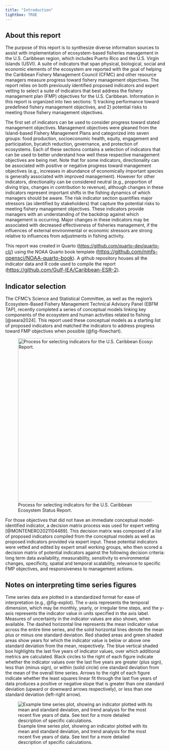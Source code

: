 ```yaml
---
title: "Introduction"
lightbox: TRUE
---
```


## About this report

The purpose of this report is to synthesize diverse information sources to assist with implementation of ecosystem-based fisheries management in the U.S. Caribbean region, which includes Puerto Rico and the U.S. Virgin Islands (USVI). A suite of indicators that span physical, biological, social and economic elements of the ecosystem are reported with the goal of helping the Caribbean Fishery Management Council (CFMC) and other resource managers measure progress toward fishery management objectives. The report relies on both previously identified proposed indicators and expert vetting to select a suite of indicators that best address the fishery management plan (FMP) objectives for the U.S. Caribbean. Information in this report is organized into two sections: 1) tracking performance toward predefined fishery management objectives, and 2) potential risks to meeting those fishery management objectives.

The first set of indicators can be used to consider progress toward stated management objectives. Management objectives were gleaned from the Island-based Fishery Management Plans and categorized into seven groups: food production, socioeconomic health, equity, engagement and participation, bycatch reduction, governance, and protection of ecosystems. Each of these sections contains a selection of indicators that can be used to better understand how well these respective management objectives are being met. Note that for some indicators, directionality can be associated with positive or negative progress toward management objectives (e.g., increases in abundance of economically important species is generally associated with improved management). However for other indicators, directionality can be considered neutral (e.g., proportion of diving trips, changes in contribution to revenue), although changes in these indicators represent important shifts in the fishing dynamics of which managers should be aware. The risk indicator section quantifies major stressors (as identified by stakeholders) that capture the potential risks to meeting fishery management objectives. These indicators provide managers with an understanding of the backdrop against which management is occurring. Major changes in these indicators may be associated with decreased effectiveness of fisheries management, if the influences of external environmental or economic stressors are strong relative to influences from adjustments in fishing activity.

This report was created in Quarto (<https://github.com/quarto-dev/quarto-cli/>) using the NOAA Quarto book template ([https://github.com/nmfs-opensci/NOAA-quarto-book](#0){style="font-size: 12pt;"}). A github repository houses all the indicator data and R code used to compile the report ([https://github.com/Gulf-IEA/Caribbean-ESR-2](#0){style="font-size: 12pt;"}).

## Indicator selection

The CFMC's Science and Statistical Committee, as well as the region's Ecosystem-Based Fishery Management Technical Advisory Panel (EBFM TAP), recently completed a series of conceptual models linking key components of the ecosystem and human activities related to fishing [@seara2024]. This report used these conceptual models as a starting list of proposed indicators and matched the indicators to address progress toward FMP objectives when possible (@fig-flowchart). 

![Process for selecting indicators for the U.S. Caribbean Ecosystem Status Report.](/images/process_flow_chart.png){#fig-flowchart fig-alt="A figure of a flow chart diagram" fig-align="center" width="515"}

For those objectives that did not have an immediate conceptual model-identified indicator, a decision matrix process was used for expert vetting [@MONTENERO2021104489]. This decision matrix was composed of a list of proposed indicators compiled from the conceptual models as well as proposed indicators provided via expert input. These potential indicators were vetted and edited by expert small working groups, who then scored a decision matrix of potential indicators against the following decision criteria: long term data availability, measurability, sensitivity to environmental changes, specificity, spatial and temporal scalability, relevance to specific FMP objectives, and responsiveness to management actions.

## Notes on interpreting time series figures

Time series data are plotted in a standardized format for ease of interpretation (e.g., @fig-explot). The x-axis represents the temporal dimension, which may be monthly, yearly, or irregular time steps, and the y-axis represents the indicator value in units specified in the axis label. Measures of uncertainty in the indicator values are also shown, when available. The dashed horizontal line represents the mean indicator value across the entire time series, and the solid horizontal lines denote the mean plus or minus one standard deviation. Red shaded areas and green shaded areas show years for which the indicator value is below or above one standard deviation from the mean, respectively. The blue vertical shaded box highlights the last five years of indicator values, over which additional metrics are calculated. Black circles to the right of each figure indicate whether the indicator values over the last five years are greater (plus sign), less than (minus sign), or within (solid circle) one standard deviation from the mean of the overall time series. Arrows to the right of each figure indicate whether the least squares linear fit through the last five years of data produces a positive or negative slope that is greater than one standard deviation (upward or downward arrows respectively), or less than one standard deviation (left-right arrow).

![Example time series plot, showing an indicator plotted with its mean and standard deviation, and trend analysis for the most recent five years of data. See text for a more detailed description of specific calculations.](/images/indicator_selection_diagram.png){#fig-explot fig-alt="An example time series plot with a decription of how to interpret it."}

